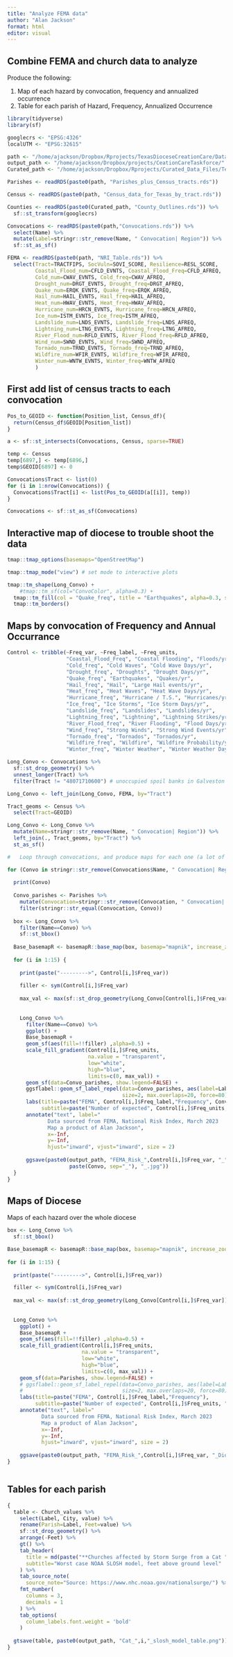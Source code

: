 ```yaml
---
title: "Analyze FEMA data"
author: "Alan Jackson"
format: html
editor: visual
---
```


## Combine FEMA and church data to analyze

Produce the following:

1. Map of each hazard by convocation, frequency and annualized occurrence
2. Table for each parish of Hazard, Frequency, Annualized Occurrence


```r

library(tidyverse)
library(sf)

googlecrs <- "EPSG:4326"
localUTM <- "EPSG:32615"

path <- "/home/ajackson/Dropbox/Rprojects/TexasDioceseCreationCare/Data/"
output_path <- "/home/ajackson/Dropbox/projects/CeationCareTaskforce/"
Curated_path <- "/home/ajackson/Dropbox/Rprojects/Curated_Data_Files/Texas_Counties/"

Parishes <- readRDS(paste0(path, "Parishes_plus_Census_tracts.rds"))

Census <- readRDS(paste0(path, "Census_data_for_Texas_by_tract.rds"))

Counties <- readRDS(paste0(Curated_path, "County_Outlines.rds")) %>% 
  sf::st_transform(googlecrs)

Convocations <- readRDS(paste0(path,"Convocations.rds")) %>% 
  select(Name) %>% 
  mutate(Label=stringr::str_remove(Name, " Convocation| Region")) %>% 
  sf::st_as_sf()

FEMA <- readRDS(paste0(path, "NRI_Table.rds")) %>% 
  select(Tract=TRACTFIPS, SocVuln=SOVI_SCORE, Resilience=RESL_SCORE, 
         Coastal_Flood_num=CFLD_EVNTS, Coastal_Flood_Freq=CFLD_AFREQ,
         Cold_num=CWAV_EVNTS, Cold_freq=CWAV_AFREQ,
         Drought_num=DRGT_EVNTS, Drought_freq=DRGT_AFREQ,
         Quake_num=ERQK_EVNTS, Quake_freq=ERQK_AFREQ,
         Hail_num=HAIL_EVNTS, Hail_freq=HAIL_AFREQ,
         Heat_num=HWAV_EVNTS, Heat_freq=HWAV_AFREQ,
         Hurricane_num=HRCN_EVNTS, Hurricane_freq=HRCN_AFREQ,
         Ice_num=ISTM_EVNTS, Ice_freq=ISTM_AFREQ,
         Landslide_num=LNDS_EVNTS, Landslide_freq=LNDS_AFREQ,
         Lightning_num=LTNG_EVNTS, Lightning_freq=LTNG_AFREQ,
         River_Flood_num=RFLD_EVNTS, River_Flood_freq=RFLD_AFREQ,
         Wind_num=SWND_EVNTS, Wind_freq=SWND_AFREQ,
         Tornado_num=TRND_EVNTS, Tornado_freq=TRND_AFREQ,
         Wildfire_num=WFIR_EVNTS, Wildfire_freq=WFIR_AFREQ,
         Winter_num=WNTW_EVNTS, Winter_freq=WNTW_AFREQ
         )

```

##        First add list of census tracts to each convocation

```r

Pos_to_GEOID <- function(Position_list, Census_df){
  return(Census_df$GEOID[Position_list])
}

a <- sf::st_intersects(Convocations, Census, sparse=TRUE)

temp <- Census
temp[6897,] <- temp[6896,]
temp$GEOID[6897] <- 0

Convocations$Tract <- list(0)
for (i in 1:nrow(Convocations)) {
  Convocations$Tract[i] <- list(Pos_to_GEOID(a[[i]], temp))
}

Convocations <- sf::st_as_sf(Convocations)


```

##        Interactive map of diocese to trouble shoot the data

```r

tmap::tmap_options(basemaps="OpenStreetMap")

tmap::tmap_mode("view") # set mode to interactive plots

tmap::tm_shape(Long_Convo) + 
    #tmap::tm_sf(col="ConvoColor", alpha=0.3) +
  tmap::tm_fill(col = "Quake_freq", title = "Earthquakes", alpha=0.3, style="pretty")+
  tmap::tm_borders() 


```



##        Maps by convocation of Frequency and Annual Occurrance

```r

Control <- tribble(~Freq_var, ~Freq_label, ~Freq_units,
                   "Coastal_Flood_Freq", "Coastal Flooding", "Floods/yr",
                   "Cold_freq", "Cold Waves", "Cold Wave Days/yr",
                   "Drought_freq", "Droughts", "Drought Days/yr",
                   "Quake_freq", "Earthquakes", "Quakes/yr",
                   "Hail_freq", "Hail", "Large Hail events/yr",
                   "Heat_freq", "Heat Waves", "Heat Wave Days/yr",
                   "Hurricane_freq", "Hurricane / T.S.", "Hurricanes/yr",
                   "Ice_freq", "Ice Storms", "Ice Storm Days/yr",
                   "Landslide_freq", "Landslides", "Landslides/yr",
                   "Lightning_freq", "Lightning", "Lightning Strikes/yr",
                   "River_Flood_freq", "River Flooding", "Flood Days/yr",
                   "Wind_freq", "Strong Winds", "Strong Wind Events/yr",
                   "Tornado_freq", "Tornados", "Tornados/yr", 
                   "Wildfire_freq", "Wildfire", "Wildfire Probability/yr",
                   "Winter_freq", "Winter Weather", "Winter Weather Days/yr")

Long_Convo <- Convocations %>% 
  sf::st_drop_geometry() %>% 
  unnest_longer(Tract) %>% 
  filter(Tract != "48071710600") # unoccupied spoil banks in Galveston Bay

Long_Convo <- left_join(Long_Convo, FEMA, by="Tract")

Tract_geoms <- Census %>% 
  select(Tract=GEOID)  

Long_Convo <- Long_Convo %>% 
  mutate(Name=stringr::str_remove(Name, " Convocation| Region")) %>% 
  left_join(., Tract_geoms, by="Tract") %>% 
  st_as_sf()

#   Loop through convocations, and produce maps for each one (a lot of maps)

for (Convo in stringr::str_remove(Convocations$Name, " Convocation| Region")) {
  
  print(Convo)
  
  Convo_parishes <- Parishes %>% 
    mutate(Convocation=stringr::str_remove(Convocation, " Convocation| Region")) %>% 
    filter(stringr::str_equal(Convocation, Convo))
  
  box <- Long_Convo %>%
    filter(Name==Convo) %>% 
    sf::st_bbox() 
  
  Base_basemapR <- basemapR::base_map(box, basemap="mapnik", increase_zoom=2)
    
  for (i in 1:15) {
    
    print(paste("--------->", Control[i,]$Freq_var))
  
    filler <- sym(Control[i,]$Freq_var)
    
    max_val <- max(sf::st_drop_geometry(Long_Convo[Control[i,]$Freq_var]), na.rm = TRUE)
      
    
    Long_Convo %>% 
      filter(Name==Convo) %>% 
      ggplot() +
      Base_basemapR +
      geom_sf(aes(fill=!!filler) ,alpha=0.5) +
      scale_fill_gradient(Control[i,]$Freq_units, 
                          na.value = "transparent", 
                          low="white", 
                          high="blue",
                          limits=c(0, max_val)) +
      geom_sf(data=Convo_parishes, show.legend=FALSE) +
      ggsflabel::geom_sf_label_repel(data=Convo_parishes, aes(label=Label), 
                                     size=2, max.overlaps=20, force=80) +
      labs(title=paste("FEMA", Control[i,]$Freq_label,"Frequency", Convo, "Convocation "),
           subtitle=paste("Number of expected", Control[i,]$Freq_units, "per census tract")) +
      annotate("text", label="
             Data sourced from FEMA, National Risk Index, March 2023 
             Map a product of Alan Jackson", 
             x=-Inf, 
             y=-Inf,
             hjust="inward", vjust="inward", size = 2)
    
      ggsave(paste0(output_path, "FEMA_Risk_",Control[i,]$Freq_var, "_", 
                    paste(Convo, sep="_"), "_.jpg"))
  }
}

```

##        Maps of Diocese

Maps of each hazard over the whole diocese

```r

box <- Long_Convo %>%
  sf::st_bbox() 

Base_basemapR <- basemapR::base_map(box, basemap="mapnik", increase_zoom=2)
  
for (i in 1:15) {
  
  print(paste("--------->", Control[i,]$Freq_var))

  filler <- sym(Control[i,]$Freq_var)
  
  max_val <- max(sf::st_drop_geometry(Long_Convo[Control[i,]$Freq_var]), na.rm = TRUE)
    
  
  Long_Convo %>% 
    ggplot() +
    Base_basemapR +
    geom_sf(aes(fill=!!filler) ,alpha=0.5) +
    scale_fill_gradient(Control[i,]$Freq_units, 
                        na.value = "transparent", 
                        low="white", 
                        high="blue",
                        limits=c(0, max_val)) +
    geom_sf(data=Parishes, show.legend=FALSE) +
    # ggsflabel::geom_sf_label_repel(data=Convo_parishes, aes(label=Label), 
    #                                size=2, max.overlaps=20, force=80) +
    labs(title=paste("FEMA", Control[i,]$Freq_label,"Frequency"),
         subtitle=paste("Number of expected", Control[i,]$Freq_units, "per census tract")) +
    annotate("text", label="
           Data sourced from FEMA, National Risk Index, March 2023 
           Map a product of Alan Jackson", 
           x=-Inf, 
           y=-Inf,
           hjust="inward", vjust="inward", size = 2)
  
    ggsave(paste0(output_path, "FEMA_Risk_",Control[i,]$Freq_var, "_Diocese_.jpg"))
}



```

##  Tables for each parish

```r

{
  table <- Church_values %>% 
    select(Label, City, value) %>% 
    rename(Parish=Label, Feet=value) %>% 
    sf::st_drop_geometry() %>% 
    arrange(-Feet) %>% 
    gt() %>% 
    tab_header(
      title = md(paste("**Churches affected by Storm Surge from a Cat ",i, "Hurricane**")),
      subtitle="Worst case NOAA SLOSH model, feet above ground level"
    ) %>% 
    tab_source_note(
      source_note="Source: https://www.nhc.noaa.gov/nationalsurge/") %>% 
    fmt_number(
      columns = 3,
      decimals = 1
    ) %>% 
    tab_options(
      column_labels.font.weight = 'bold'
    )
    
  gtsave(table, paste0(output_path, "Cat_",i,"_slosh_model_table.png"))
}
  
```


